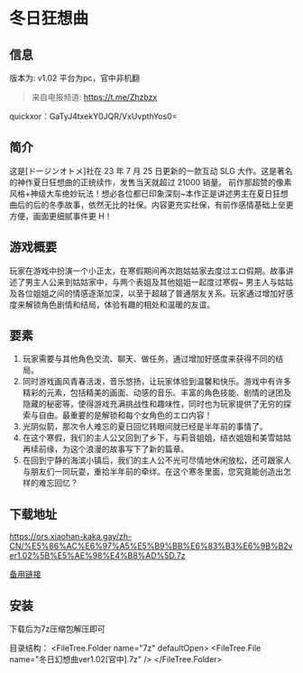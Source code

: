 
# 冬日狂想曲

## 信息
<Callout type="info" emoji="ℹ️">
版本为: v1.02
</Callout>

<Callout type="info" emoji="ℹ️">
平台为pc，官中非机翻
</Callout>

>来自电报频道: https://t.me/Zhzbzx

quickxor：GaTyJ4txekY0JQR/VxUvpthYos0=
## 简介
这是[ドージンオトメ]社在 23 年 7 月 25 日更新的一款互动 SLG 大作。这是著名的神作夏日狂想曲的正统续作，发售当天就超过 21000 销量。
前作那超赞的像素风格+神级大车绝妙玩法！想必各位都已印象深刻~本作正是讲述男主在夏日狂想曲后的后的冬季故事，依然无比的社保。内容更充实社保，有前作感情基础上垒更方便，画面更细腻事件更 H！



## 游戏概要
玩家在游戏中扮演一个小正太，在寒假期间再次跑姑姑家去度过エロ假期。故事讲述了男主人公来到姑姑家中，与两个表姐及其他姐姐一起度过寒假~
男主人与姑姑及各位姐姐之间的情感逐渐加深，以至于超越了普通朋友关系。玩家通过增加好感度来解锁角色剧情和结局，体验有趣的相处和温暖的友谊。

## 要素
1. 玩家需要与其他角色交流、聊天、做任务，通过增加好感度来获得不同的结局。
2. 同时游戏画风青春活泼，音乐悠扬，让玩家体验到温馨和快乐。游戏中有许多精彩的元素，包括精美的画面、动感的音乐、丰富的角色技能、剧情的谜团及隐藏的秘密等，使得游戏充满挑战性和趣味性，同时也为玩家提供了无穷的探索与自由。最重要的是解锁和每个女角色的エロ内容！
3. 光阴似箭，那次令人难忘的夏日回忆转眼间就已经是半年前的事情了。
4. 在这个寒假，我们的主人公又回到了乡下，与莉音姐姐，结衣姐姐和美雪姑姑再续前缘，为这个浪漫的故事写下了新的篇章。
5. 在回到宁静的海滨小镇后，我们的主人公不光可尽情地休闲放松，还可跟家人与朋友们一同玩耍，重拾半年前的牵绊。在这个寒冬里面，您究竟能创造出怎样的难忘回忆？

## 下载地址
https://ors.xiaohan-kaka.gay/zh-CN/%E5%86%AC%E6%97%A5%E5%B9%BB%E6%83%B3%E6%9B%B2ver1.02%5B%E5%AE%98%E4%B8%AD%5D.7z

[备用链接](https://ors.xiaohan-kaka.gay/api/raw/?path=/%E5%86%AC%E6%97%A5%E5%B9%BB%E6%83%B3%E6%9B%B2ver1.02%5B%E5%AE%98%E4%B8%AD%5D.7z)

## 安装
下载后为7z压缩包解压即可

目录结构：
<FileTree>
  <FileTree.Folder name="7z" defaultOpen>
    <FileTree.File name="冬日幻想曲ver1.02[官中].7z" />
   </FileTree.Folder> 
</FileTree>    